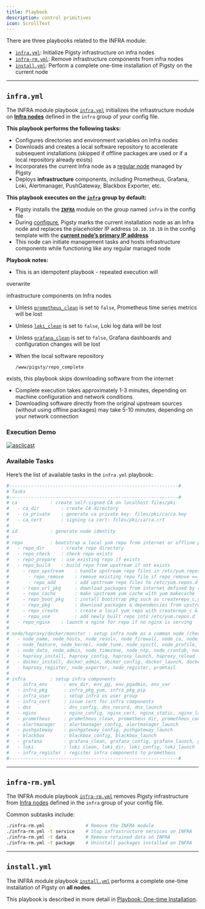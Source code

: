 ```yaml
---
title: Playbook
description: control primitives
icon: ScrollText
---
```


There are three playbooks related to the INFRA module:

- [`infra.yml`](https://pigsty.io/docs/infra/playbook/#infrayml): Initialize Pigsty infrastructure on infra nodes
- [`infra-rm.yml`](https://pigsty.io/docs/infra/playbook/#infra-rmyml): Remove infrastructure components from infra nodes
- [`install.yml`](https://pigsty.io/docs/infra/playbook/#installyml): Perform a complete one-time installation of Pigsty on the current node

------

## `infra.yml`

The INFRA module playbook [`infra.yml`](https://github.com/pgsty/pigsty/blob/main/infra.yml) initializes the infrastructure module on [**Infra nodes**](https://pigsty.io/docs/node/concept/#infra-nodes) defined in the `infra` group of your config file.

**This playbook performs the following tasks:**

- Configures directories and environment variables on Infra nodes
- Downloads and creates a local software repository to accelerate subsequent installations (skipped if offline packages are used or if a local repository already exists)
- Incorporates the current Infra node as a [regular node](https://pigsty.io/docs/node/concept/#regular-nodes) managed by Pigsty
- Deploys **infrastructure** components, including Prometheus, Grafana, Loki, Alertmanager, PushGateway, Blackbox Exporter, etc.

**This playbook executes on the [`infra`](https://pigsty.io/docs/node/concept/#infra-nodes) group by default:**

- Pigsty installs the [**`INFRA`**](https://pigsty.io/docs/infra/) module on the group named `infra` in the config file
- During [configure](https://pigsty.io/docs/setup/install/#configure), Pigsty marks the current installation node as an Infra node and replaces the placeholder IP address `10.10.10.10` in the config template with the [**current node’s primary IP address**](https://pigsty.io/docs/setup/prepare/#network-preparation)
- This node can initiate management tasks and hosts infrastructure components while functioning like any regular managed node

**Playbook notes:**

- This is an idempotent playbook - repeated execution will



overwrite



infrastructure components on Infra nodes

- Unless [`prometheus_clean`](https://pigsty.io/docs/infra/param/#prometheus_clean) is set to `false`, Prometheus time series metrics will be lost
- Unless [`loki_clean`](https://pigsty.io/docs/infra/param/#loki_clean) is set to `false`, Loki log data will be lost
- Unless [`grafana_clean`](https://pigsty.io/docs/infra/param/#grafana_clean) is set to `false`, Grafana dashboards and configuration changes will be lost

- When the local software repository



  ```
  /www/pigsty/repo_complete
  ```



exists, this playbook skips downloading software from the internet

- Complete execution takes approximately 1-3 minutes, depending on machine configuration and network conditions
- Downloading software directly from the original upstream sources (without using offline packages) may take 5-10 minutes, depending on your network connection

### Execution Demo

[![asciicast](https://asciinema.org/a/566412.svg)](https://asciinema.org/a/566412)

### Available Tasks

Here’s the list of available tasks in the `infra.yml` playbook:

```yaml
#--------------------------------------------------------------#
# Tasks
#--------------------------------------------------------------#
# ca            : create self-signed CA on localhost files/pki
#   - ca_dir        : create CA directory
#   - ca_private    : generate ca private key: files/pki/ca/ca.key
#   - ca_cert       : signing ca cert: files/pki/ca/ca.crt
#
# id            : generate node identity
#
# repo          : bootstrap a local yum repo from internet or offline packages
#   - repo_dir      : create repo directory
#   - repo_check    : check repo exists
#   - repo_prepare  : use existing repo if exists
#   - repo_build    : build repo from upstream if not exists
#     - repo_upstream    : handle upstream repo files in /etc/yum.repos.d
#       - repo_remove    : remove existing repo file if repo_remove == true
#       - repo_add       : add upstream repo files to /etc/yum.repos.d
#     - repo_url_pkg     : download packages from internet defined by repo_url_packages
#     - repo_cache       : make upstream yum cache with yum makecache
#     - repo_boot_pkg    : install bootstrap pkg such as createrepo_c,yum-utils,...
#     - repo_pkg         : download packages & dependencies from upstream repo
#     - repo_create      : create a local yum repo with createrepo_c & modifyrepo_c
#     - repo_use         : add newly built repo into /etc/yum.repos.d
#   - repo_nginx    : launch a nginx for repo if no nginx is serving
#
# node/haproxy/docker/monitor : setup infra node as a common node (check node.yml)
#   - node_name, node_hosts, node_resolv, node_firewall, node_ca, node_repo, node_pkg
#   - node_feature, node_kernel, node_tune, node_sysctl, node_profile, node_ulimit
#   - node_data, node_admin, node_timezone, node_ntp, node_crontab, node_vip
#   - haproxy_install, haproxy_config, haproxy_launch, haproxy_reload
#   - docker_install, docker_admin, docker_config, docker_launch, docker_image
#   - haproxy_register, node_exporter, node_register, promtail
#
# infra         : setup infra components
#   - infra_env      : env_dir, env_pg, env_pgadmin, env_var
#   - infra_pkg      : infra_pkg_yum, infra_pkg_pip
#   - infra_user     : setup infra os user group
#   - infra_cert     : issue cert for infra components
#   - dns            : dns_config, dns_record, dns_launch
#   - nginx          : nginx_config, nginx_cert, nginx_static, nginx_launch, nginx_certbot, nginx_reload, nginx_exporter
#   - prometheus     : prometheus_clean, prometheus_dir, prometheus_config, prometheus_launch, prometheus_reload
#   - alertmanager   : alertmanager_config, alertmanager_launch
#   - pushgateway    : pushgateway_config, pushgateway_launch
#   - blackbox       : blackbox_config, blackbox_launch
#   - grafana        : grafana_clean, grafana_config, grafana_launch, grafana_provision
#   - loki           : loki clean, loki_dir, loki_config, loki_launch
#   - infra_register : register infra components to prometheus
#--------------------------------------------------------------#
```

------

## `infra-rm.yml`

The INFRA module playbook [`infra-rm.yml`](https://github.com/pgsty/pigsty/blob/main/infra-rm.yml) removes Pigsty infrastructure from [Infra nodes](https://pigsty.io/docs/node/#infra-nodes) defined in the `infra` group of your config file.

Common subtasks include:

```bash
./infra-rm.yml               # Remove the INFRA module
./infra-rm.yml -t service    # Stop infrastructure services on INFRA
./infra-rm.yml -t data       # Remove retained data on INFRA
./infra-rm.yml -t package    # Uninstall packages installed on INFRA
```

------

## `install.yml`

The INFRA module playbook [`install.yml`](https://github.com/pgsty/pigsty/blob/main/install.yml) performs a complete one-time installation of Pigsty on **all nodes**.

This playbook is described in more detail in [Playbook: One-time Installation](https://pigsty.io/docs/setup/playbook/#one-time-installation).